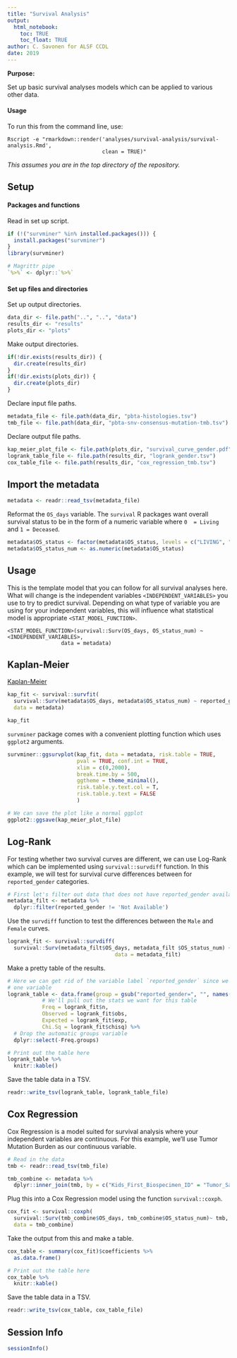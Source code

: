 ```yaml
---
title: "Survival Analysis"
output: 
  html_notebook:
    toc: TRUE
    toc_float: TRUE
author: C. Savonen for ALSF CCDL
date: 2019
---
```


**Purpose:** 

Set up basic survival analyses models which can be applied to various other data. 

#### Usage

To run this from the command line, use:
```
Rscript -e "rmarkdown::render('analyses/survival-analysis/survival-analysis.Rmd', 
                              clean = TRUE)"
```

_This assumes you are in the top directory of the repository._

## Setup

#### Packages and functions

Read in set up script.

```r
if (!("survminer" %in% installed.packages())) {
  install.packages("survminer")
}
library(survminer)

# Magrittr pipe
`%>%` <- dplyr::`%>%`
```

#### Set up files and directories

Set up output directories. 

```r
data_dir <- file.path("..", "..", "data")
results_dir <- "results"
plots_dir <- "plots"
```

Make output directories.

```r
if(!dir.exists(results_dir)) {
  dir.create(results_dir)
}
if(!dir.exists(plots_dir)) {
  dir.create(plots_dir)
}
```

Declare input file paths. 

```r
metadata_file <- file.path(data_dir, "pbta-histologies.tsv")
tmb_file <- file.path(data_dir, "pbta-snv-consensus-mutation-tmb.tsv")
```

Declare output file paths. 

```r
kap_meier_plot_file <- file.path(plots_dir, "survival_curve_gender.pdf")
logrank_table_file <- file.path(results_dir, "logrank_gender.tsv")
cox_table_file <- file.path(results_dir, "cox_regression_tmb.tsv")
```

## Import the metadata

```r
metadata <- readr::read_tsv(metadata_file)
```

Reformat the `OS_days` variable. 
The `survival` R packages want overall survival status to be in the form of a 
numeric variable where `0  = Living` and `1 = Deceased`. 

```r
metadata$OS_status <- factor(metadata$OS_status, levels = c("LIVING", "DECEASED"))
metadata$OS_status_num <- as.numeric(metadata$OS_status)
```

## Usage 

This is the template model that you can follow for all survival analyses here. 
What will change is the independent variables `<INDEPENDENT_VARIABLES>` you use 
to try to predict survival. 
Depending on what type of variable you are using for your independent variables, 
this will influence what statistical model is appropriate `<STAT_MODEL_FUNCTION>`.

```
<STAT_MODEL_FUNCTION>(survival::Surv(OS_days, OS_status_num) ~ <INDEPENDENT_VARIABLES>,
                 data = metadata)
```

## Kaplan-Meier

[Kaplan-Meier](https://en.wikipedia.org/wiki/Kaplan%E2%80%93Meier_estimator)

```r
kap_fit <- survival::survfit(
  survival::Surv(metadata$OS_days, metadata$OS_status_num) ~ reported_gender,
  data = metadata)

kap_fit
```
`survminer` package comes with a convenient plotting function which uses `ggplot2`
arguments. 

```r
survminer::ggsurvplot(kap_fit, data = metadata, risk.table = TRUE, 
                      pval = TRUE, conf.int = TRUE,
                      xlim = c(0,2000),
                      break.time.by = 500,
                      ggtheme = theme_minimal(),
                      risk.table.y.text.col = T, 
                      risk.table.y.text = FALSE 
                      )

# We can save the plot like a normal ggplot
ggplot2::ggsave(kap_meier_plot_file)
```

## Log-Rank 

For testing whether two survival curves are different, we can use Log-Rank which
can be implemented using `survival::survdiff` function. 
In this example, we will test for survival curve differences between for 
`reported_gender` categories. 

```r
# First let's filter out data that does not have reported_gender available
metadata_filt <- metadata %>% 
  dplyr::filter(reported_gender != 'Not Available')
```

Use the `survdiff` function to test the differences between the `Male` and `Female` 
curves.
```r
logrank_fit <- survival::survdiff(
  survival::Surv(metadata_filt$OS_days, metadata_filt $OS_status_num) ~ reported_gender,
                                  data = metadata_filt)
```

Make a pretty table of the results.

```r
# Here we can get rid of the variable label `reported_gender` since we only have
# one variable
logrank_table <- data.frame(group = gsub("reported_gender=", "", names(logrank_fit$n)), 
           # We'll pull out the stats we want for this table
           Freq = logrank_fit$n, 
           Observed = logrank_fit$obs, 
           Expected = logrank_fit$exp, 
           Chi.Sq = logrank_fit$chisq) %>%
  # Drop the automatic groups variable 
  dplyr::select(-Freq.groups) 

# Print out the table here
logrank_table %>% 
  knitr::kable()
```

Save the table data in a TSV.  

```r
readr::write_tsv(logrank_table, logrank_table_file)
```

## Cox Regression 

Cox Regression is a model suited for survival analysis where your independent 
variables are continuous. 
For this example, we'll use Tumor Mutation Burden as our continuous variable. 

```r
# Read in the data
tmb <- readr::read_tsv(tmb_file)
```

```r
tmb_combine <- metadata %>% 
  dplyr::inner_join(tmb, by = c("Kids_First_Biospecimen_ID" = "Tumor_Sample_Barcode"))
```

Plug this into a Cox Regression model using the function `survival::coxph`. 

```r
cox_fit <- survival::coxph(
  survival::Surv(tmb_combine$OS_days, tmb_combine$OS_status_num)~ tmb,
  data = tmb_combine)
```

Take the output from this and make a table. 

```r
cox_table <- summary(cox_fit)$coefficients %>% 
  as.data.frame()

# Print out the table here
cox_table %>%
  knitr::kable() 
```

Save the table data in a TSV.  

```r
readr::write_tsv(cox_table, cox_table_file)
```

## Session Info

```r
sessionInfo()
```
